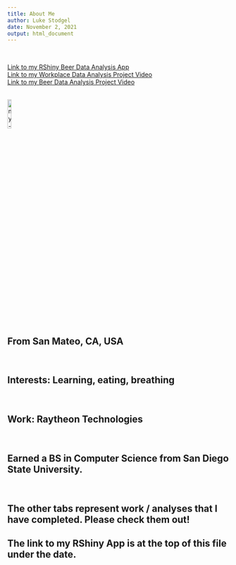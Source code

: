 ```yaml
---
title: About Me
author: Luke Stodgel
date: November 2, 2021
output: html_document
---
```

<br>

[Link to my RShiny Beer Data Analysis App](https://lukestodgel.shinyapps.io/LukeBShinyApp/)<br>
[Link to my Workplace Data Analysis Project Video](https://youtu.be/HW_8mqiiL2I)<br>
[Link to my Beer Data Analysis Project Video](https://youtu.be/LJXjFUs8SFY)

<br>
![my-picture](IMG_0900.JPEG){width=13%}
<br>

## From San Mateo, CA, USA

<br>

## Interests: Learning, eating, breathing

<br>

## Work: Raytheon Technologies

<br>

## Earned a BS in Computer Science from San Diego State University.

<br>

## The other tabs represent work / analyses that I have completed.  Please check them out!
## The link to my RShiny App is at the top of this file under the date.

